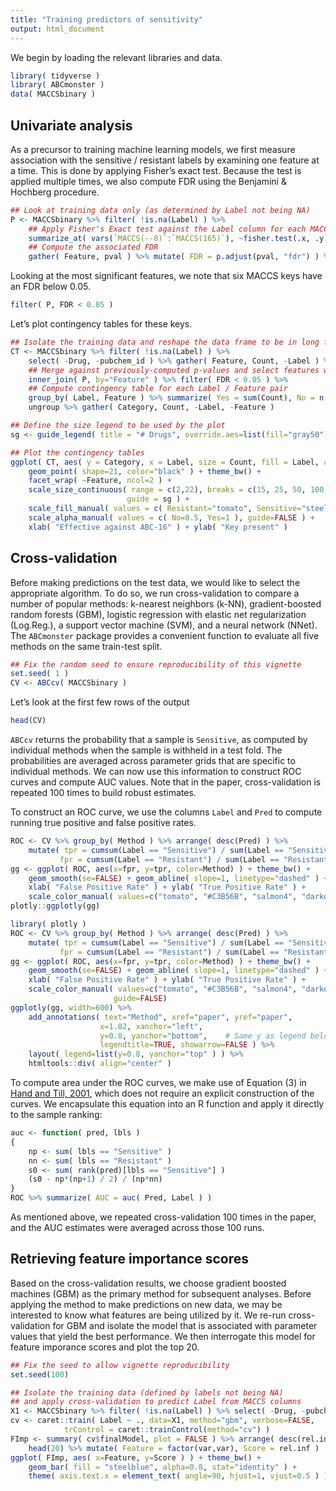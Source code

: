 ```yaml
---
title: "Training predictors of sensitivity"
output: html_document
---
```


We begin by loading the relevant libraries and data.

```r
library( tidyverse )
library( ABCmonster )
data( MACCSbinary )
```

## Univariate analysis

As a precursor to training machine learning models, we first measure
association with the sensitive / resistant labels by examining one
feature at a time. This is done by applying Fisher's exact
test. Because the test is applied multiple times, we also compute FDR
using the Benjamini & Hochberg procedure.

```r
## Look at training data only (as determined by Label not being NA)
P <- MACCSbinary %>% filter( !is.na(Label) ) %>%
    ## Apply Fisher's Exact test against the Label column for each MACCS feature
    summarize_at( vars(`MACCS(--8)`:`MACCS(165)`), ~fisher.test(.x, .y)$p.value, .$Label ) %>%
    ## Compute the associated FDR
    gather( Feature, pval ) %>% mutate( FDR = p.adjust(pval, "fdr") ) %>% arrange(FDR)
```

Looking at the most significant features, we note that six MACCS keys
have an FDR below 0.05.

```r
filter( P, FDR < 0.05 )
```

Let's plot contingency tables for these keys.

```r
## Isolate the training data and reshape the data frame to be in long format
CT <- MACCSbinary %>% filter( !is.na(Label) ) %>%
    select( -Drug, -pubchem_id ) %>% gather( Feature, Count, -Label ) %>%
    ## Merge against previously-computed p-values and select features with FDR < 0.05
    inner_join( P, by="Feature" ) %>% filter( FDR < 0.05 ) %>%
    ## Compute contingency table for each Label / Feature pair
    group_by( Label, Feature ) %>% summarize( Yes = sum(Count), No = n() - sum(Count) ) %>%
    ungroup %>% gather( Category, Count, -Label, -Feature )

## Define the size legend to be used by the plot
sg <- guide_legend( title = "# Drugs", override.aes=list(fill="gray50") )

## Plot the contingency tables
ggplot( CT, aes( y = Category, x = Label, size = Count, fill = Label, alpha = Category ) ) +
    geom_point( shape=21, color="black" ) + theme_bw() +
    facet_wrap( ~Feature, ncol=2 ) +
    scale_size_continuous( range = c(2,22), breaks = c(15, 25, 50, 100, 200 ),
                          guide = sg ) +
    scale_fill_manual( values = c( Resistant="tomato", Sensitive="steelblue" ), guide=FALSE ) +
    scale_alpha_manual( values = c( No=0.5, Yes=1 ), guide=FALSE ) +
    xlab( "Effective against ABC-16" ) + ylab( "Key present" )
```

## Cross-validation

Before making predictions on the test data, we would like to select the appropriate algorithm. To do so, we run cross-validation to compare a number of popular methods: k-nearest neighbors (k-NN), gradient-boosted random forests (GBM), logistic regression with elastic net regularization (Log.Reg.), a support vector machine (SVM), and a neural network (NNet). The `ABCmonster` package provides a convenient function to evaluate all five methods on the same train-test split.

```r
## Fix the random seed to ensure reproducibility of this vignette
set.seed( 1 )
CV <- ABCcv( MACCSbinary )
```

Let's look at the first few rows of the output
```r
head(CV)
```
`ABCcv` returns the probability that a sample is `Sensitive`, as computed by individual methods when the sample is withheld in a test fold. The probabilities are averaged across parameter grids that are specific to individual methods. We can now use this information to construct ROC curves and compute AUC values. Note that in the paper, cross-validation is repeated 100 times to build robust estimates.

To construct an ROC curve, we use the columns `Label` and `Pred` to compute running true positive and false positive rates.
```r
ROC <- CV %>% group_by( Method ) %>% arrange( desc(Pred) ) %>%
    mutate( tpr = cumsum(Label == "Sensitive") / sum(Label == "Sensitive"),
           fpr = cumsum(Label == "Resistant") / sum(Label == "Resistant") )
gg <- ggplot( ROC, aes(x=fpr, y=tpr, color=Method) ) + theme_bw() +
    geom_smooth(se=FALSE) + geom_abline( slope=1, linetype="dashed" ) +
    xlab( "False Positive Rate" ) + ylab( "True Positive Rate" ) +
    scale_color_manual( values=c("tomato", "#C3B56B", "salmon4", "darkolivegreen", "steelblue") )
plotly::ggplotly(gg)
```
```r
library( plotly )
ROC <- CV %>% group_by( Method ) %>% arrange( desc(Pred) ) %>%
    mutate( tpr = cumsum(Label == "Sensitive") / sum(Label == "Sensitive"),
           fpr = cumsum(Label == "Resistant") / sum(Label == "Resistant") )
gg <- ggplot( ROC, aes(x=fpr, y=tpr, color=Method) ) + theme_bw() +
    geom_smooth(se=FALSE) + geom_abline( slope=1, linetype="dashed" ) +
    xlab( "False Positive Rate" ) + ylab( "True Positive Rate" ) +
    scale_color_manual( values=c("tomato", "#C3B56B", "salmon4", "darkolivegreen", "steelblue"),
                       guide=FALSE)
ggplotly(gg, width=600) %>%
    add_annotations( text="Method", xref="paper", yref="paper",
                    x=1.02, xanchor="left",
                    y=0.8, yanchor="bottom",    # Same y as legend below
                    legendtitle=TRUE, showarrow=FALSE ) %>%
    layout( legend=list(y=0.8, yanchor="top" ) ) %>%
    htmltools::div( align="center" )
```

To compute area under the ROC curves, we make use of Equation (3) in [Hand and Till, 2001](https://link.springer.com/content/pdf/10.1023%2FA%3A1010920819831.pdf), which does not require an explicit construction of the curves. We encapsulate this equation into an R function and apply it directly to the sample ranking:

```r
auc <- function( pred, lbls )
{
    np <- sum( lbls == "Sensitive" )
    nn <- sum( lbls == "Resistant" )
    s0 <- sum( rank(pred)[lbls == "Sensitive"] )
    (s0 - np*(np+1) / 2) / (np*nn)
}
ROC %>% summarize( AUC = auc( Pred, Label ) )
```

As mentioned above, we repeated cross-validation 100 times in the paper, and the AUC estimates were averaged across those 100 runs.

## Retrieving feature importance scores

Based on the cross-validation results, we choose gradient boosted machines (GBM) as the primary method for subsequent analyses. Before applying the method to make predictions on new data, we may be interested to know what features are being utilized by it. We re-run cross-validation for GBM and isolate the model that is associated with parameter values that yield the best performance. We then interrogate this model for feature imporance scores and plot the top 20.

```r
## Fix the seed to allow vignette reproducibility
set.seed(100)

## Isolate the training data (defined by labels not being NA)
## and apply cross-validation to predict Label from MACCS columns
X1 <- MACCSbinary %>% filter( !is.na(Label) ) %>% select( -Drug, -pubchem_id )
cv <- caret::train( Label ~ ., data=X1, method="gbm", verbose=FALSE,
            trControl = caret::trainControl(method="cv") )
FImp <- summary( cv$finalModel, plot = FALSE ) %>% arrange( desc(rel.inf) ) %>%
    head(20) %>% mutate( Feature = factor(var,var), Score = rel.inf )
ggplot( FImp, aes( x=Feature, y=Score ) ) + theme_bw() +
    geom_bar( fill = "steelblue", alpha=0.8, stat="identity" ) +
    theme( axis.text.x = element_text( angle=90, hjust=1, vjust=0.5 ) )
```
